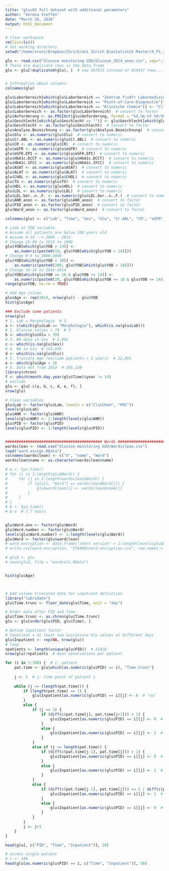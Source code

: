 ```yaml
---
title: "gluc03 full dataset with additional parameters"
author: "Verena Steffen"
date: "March 26, 2016"
output: html_document
---
```



```r
# Clear workspace
rm(list=ls())
# Set working directory
setwd("/home/vreni/Dropbox/Zürich/Uni Zürich Biostatistik Master/4_FS_2016/STA490_StatisticalConsulting")

glu <- read.csv("Glucose monitoring UZH/Glucose_2014_anon.csv", sep=";", stringsAsFactors=FALSE)
# There are duplicate rows in the data frame
glu <- glu[!duplicated(glu), ]  # now 587973 instead of 810437 rows...


# Information about columns
colnames(glu)

glu$Laborbereich[which(glu$Laborbereich == "Zentrum f\x9fr Labormedizin")] <- "Klinische Chemie"
glu$Laborbereich[which(glu$Laborbereich == "Point-of-Care-Diagnostik")] <- "POC"
glu$Laborbereich[which(glu$Laborbereich == "Klinische Chemie")] <- "ClinChem"
glu$Laborbereich <- as.factor(glu$Laborbereich)  # convert to factor
glu$Anforderung <- as.POSIXct(glu$Anforderung, format = "%d.%m.%Y %H:%M")  # convert to date format
glu$Geschlecht[which(glu$Geschlecht == "")] <- glu$Geschlecht[which(glu$Geschlecht == "U")] <- NA  # unknown gender to NA
glu$Geschlecht <- as.factor(glu$Geschlecht)  # convert to factor
glu$Analyse.Bezeichnung <- as.factor(glu$Analyse.Bezeichnung)  # convert to factor
glu$Glu <- as.numeric(glu$Glu)  # convert to numeric
glu$Cr.ABL <- as.numeric(glu$Cr.ABL)  # convert to numeric
glu$CR <- as.numeric(glu$CR)  # convert to numeric
glu$eGFR <- as.numeric(glu$eGFR)  # convert to numeric
glu$eGFR.EPI <- as.numeric(glu$eGFR.EPI)  # convert to numeric
glu$HbA1c.DCCT <- as.numeric(glu$HbA1c.DCCT)  # convert to numeric
glu$HbA1c.IFCC <- as.numeric(glu$HbA1c.IFCC)  # convert to numeric
glu$ASAT <- as.numeric(glu$ASAT)  # convert to numeric
glu$ALAT <- as.numeric(glu$ALAT)  # convert to numeric
glu$CHOL <- as.numeric(glu$CHOL)  # convert to numeric
glu$TG <- as.numeric(glu$TG)  # convert to numeric
glu$HDL <- as.numeric(glu$HDL)  # convert to numeric
glu$LDL <- as.numeric(glu$LDL)  # convert to numeric
glu$LDL.ber..n..F. <- as.numeric(glu$LDL.ber..n..F.)  # convert to numeric
glu$ANR_anon <- as.factor(glu$ANR_anon)  # convert to factor
glu$PID_anon <- as.factor(glu$PID_anon)  # convert to factor
glu$Ward_anon <- as.factor(glu$Ward_anon)  # convert to factor

colnames(glu) <- c("Lab", "Time", "Sex", "Glu", "Cr.ABL", "CR", "eGFR", "eGFR.EPI", "HbA1c.DCCT", "HbA1c.IFCC", "ASAT", "ALAT", "CHOL", "TG", "HDL", "LDL", "LDL.calc", "YOB", "ANR", "PID", "Ward")  # simplify names

# Look at YOB variable
# Assume all patients are below 100 years old
# Assume 0-14 --> 2000 - 2014
# Change 15-99 to 1915 to 1999
glu$YOB[which(glu$YOB > 14)] <- 
    as.numeric(paste0(19, glu$YOB[which(glu$YOB > 14)]))
# Change 0-9 to 2000-2009
glu$YOB[which(glu$YOB < 10)] <- 
    as.numeric(paste0(200, glu$YOB[which(glu$YOB < 10)]))
# Change 10-14 to 2010-2014
glu$YOB[which(glu$YOB >= 10 & glu$YOB <= 14)] <- 
    as.numeric(paste0(20, glu$YOB[which(glu$YOB >= 10 & glu$YOB <= 14)]))
range(glu$YOB, na.rm = TRUE)

# Add Age column
glu$Age <- rep(2014, nrow(glu)) - glu$YOB
hist(glu$Age)

### Exclude some patients
nrow(glu)
# 1. Lab = Morphologie  # 3
a <- c(which(glu$Lab == "Morphologie"), which(is.na(glu$Lab)))
# 2. Glucose values > 70  # 3
b <- which(glu$Glu > 70)
# 3. NA data in Sex  # 2,092
c <- which(is.na(glu$Sex))
# 4. NA in Glu  # 143,036
d <- which(is.na(glu$Glu))
# 5. Truncate Age (exclude patients < 3 years)  # 22,991
e <- which(glu$Age < 3)
# 6. data not from 2014  # 165,230
library(chron)
f <- which(month.day.year(glu$Time)$year != 14)
# exclude
glu <- glu[-c(a, b, c, d, e, f), ]
nrow(glu)

# Clean variables
glu$Lab <- factor(glu$Lab, levels = c("ClinChem", "POC"))
levels(glu$Lab)
glu$ANR <- factor(glu$ANR)
levels(glu$ANR) <- 1:length(levels(glu$ANR))
glu$PID <- factor(glu$PID)
levels(glu$PID) <- 1:length(levels(glu$PID))


########################################### Wards ######################################
wardsclean <- read.csv("Glucose monitoring UZH/Wardsclean.csv")
load("ward.assign.RData")
colnames(wardsclean) <- c("X", "name", "Ward")
wardsclean$name <- as.character(wardsclean$name)

# a <- Sys.time()
# for (i in 1:length(glu$Ward)) {
#     for (j in 1:length(wardsclean$Ward)) {
#         if (glu[i, "Ward"] == wardsclean$Ward[j]) {
#             glu$wardclean[i] <- wardsclean$name[j]
#         }
#     }
# }
# b <- Sys.time()
# b-a  # 7.7 hours


glu$Ward.ano <- factor(glu$Ward)
glu$Ward.number <- factor(glu$Ward)
levels(glu$Ward.number) <- 1:length(levels(glu$Ward))
glu$Ward <- factor(glu$wardclean)
# ward.encryption <- data.frame("short version" = 1:length(levels(glu$Ward)), "long version" = levels(glu$Ward))
# write.csv(ward.encryption, "STA490/ward.encryption.csv", row.names = FALSE)

# glu2 <- glu
# save(glu2, file = "wardcols.RData")


hist(glu$Age)



# Add column truncated date for inpatient definition
library("lubridate")
glu$Time.trunc <- floor_date(glu$Time, unit = "day")

# Order data after PID and Time
glu$Time.trunc <- as.chron(glu$Time.trunc)
glu <- glu[order(glu$PID, glu$Time), ]

# Define inpatient factor
# Inpatient = at least two successive Glu values on different days
glu$Inpatient <- rep(NA, nrow(glu))
# loop
npatients <- length(unique(glu$PID))  # 41428
nrow(glu)/npatients  # mean observations per patient

for (i in 1:100) {  # i: patient
    pat.time <- glu[which(as.numeric(glu$PID) == i), "Time.trunc"]
    
    j <- 1  # j: time point of patient i
    
    while (j <= (length(pat.time))) {
        if (length(pat.time) == 1) {
            glu$Inpatient[as.numeric(glu$PID) == i][j] <- 0  # "no"
        }
        else {
            if (j == 1) {
                if (diff(c(pat.time[j], pat.time[j+1])) > 1) {
                    glu$Inpatient[as.numeric(glu$PID) == i][j] <- 0  # "no"
                } 
                else {
                    glu$Inpatient[as.numeric(glu$PID) == i][j] <- 1  # "yes"
                }
            }
            else if (j == length(pat.time)) {
                if (diff(c(pat.time[j-1], pat.time[j])) > 1) {
                    glu$Inpatient[as.numeric(glu$PID) == i][j] <- 0  # "no"
                } 
                else {
                    glu$Inpatient[as.numeric(glu$PID) == i][j] <- 1  # "yes"
                }
            }
            else {
                if (diff(c(pat.time[j-1], pat.time[j])) <= 1 | diff(c(pat.time[j], pat.time[j+1])) <= 1) {
                    glu$Inpatient[as.numeric(glu$PID) == i][j] <- 1  # "yes"
                } 
                else {
                    glu$Inpatient[as.numeric(glu$PID) == i][j] <- 0  # "no"
                }
            }
        }
        j <- j+1
    }
}

head(glu[, c("PID", "Time", "Inpatient")], 20)

# access single patient
# i <- 196
head(glu[as.numeric(glu$PID) == i, c("Time", "Inpatient")], 50)
```






